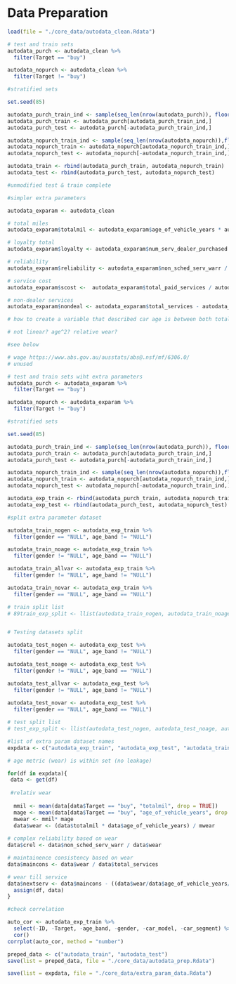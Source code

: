 # Data Preparation
```r
load(file = "./core_data/autodata_clean.Rdata")
```

```r
# test and train sets
autodata_purch <- autodata_clean %>% 
  filter(Target == "buy")

autodata_nopurch <- autodata_clean %>% 
  filter(Target != "buy")

#stratified sets

set.seed(85)

autodata_purch_train_ind <- sample(seq_len(nrow(autodata_purch)), floor(nrow(autodata_purch)*0.75),replace = FALSE)
autodata_purch_train <- autodata_purch[autodata_purch_train_ind,]
autodata_purch_test <- autodata_purch[-autodata_purch_train_ind,]

autodata_nopurch_train_ind <- sample(seq_len(nrow(autodata_nopurch)),floor(nrow(autodata_nopurch)*0.75), replace = FALSE)
autodata_nopurch_train <- autodata_nopurch[autodata_nopurch_train_ind,]
autodata_nopurch_test <- autodata_nopurch[-autodata_nopurch_train_ind,]

autodata_train <- rbind(autodata_purch_train, autodata_nopurch_train)
autodata_test <- rbind(autodata_purch_test, autodata_nopurch_test)

#unmodified test & train complete
```

```r

#simpler extra parameters

autodata_exparam <- autodata_clean

# total miles
autodata_exparam$totalmil <- autodata_exparam$age_of_vehicle_years * autodata_exparam$annualised_mileage

# loyalty total
autodata_exparam$loyalty <- autodata_exparam$num_serv_dealer_purchased / autodata_exparam$total_services

# reliability
autodata_exparam$reliability <- autodata_exparam$non_sched_serv_warr / autodata_exparam$age_of_vehicle_years

# service cost
autodata_exparam$scost <-  autodata_exparam$total_paid_services / autodata_exparam$total_services

# non-dealer services
autodata_exparam$nondeal <- autodata_exparam$total_services - autodata_exparam$num_serv_dealer_purchased

```

```r
# how to create a variable that described car age is between both total miles and age in years, a car can be old because it has high miles or it can be old because it is old in age as a metric

# not linear? age^2? relative wear?

#see below
```

```r
# wage https://www.abs.gov.au/ausstats/abs@.nsf/mf/6306.0/
# unused
```

```r
# test and train sets wiht extra parameters
autodata_purch <- autodata_exparam %>% 
  filter(Target == "buy")

autodata_nopurch <- autodata_exparam %>% 
  filter(Target != "buy")

#stratified sets

set.seed(85)

autodata_purch_train_ind <- sample(seq_len(nrow(autodata_purch)), floor(nrow(autodata_purch)*0.75),replace = FALSE)
autodata_purch_train <- autodata_purch[autodata_purch_train_ind,]
autodata_purch_test <- autodata_purch[-autodata_purch_train_ind,]

autodata_nopurch_train_ind <- sample(seq_len(nrow(autodata_nopurch)),floor(nrow(autodata_nopurch)*0.75), replace = FALSE)
autodata_nopurch_train <- autodata_nopurch[autodata_nopurch_train_ind,]
autodata_nopurch_test <- autodata_nopurch[-autodata_nopurch_train_ind,]

autodata_exp_train <- rbind(autodata_purch_train, autodata_nopurch_train)
autodata_exp_test <- rbind(autodata_purch_test, autodata_nopurch_test)
```

```r
#split extra parameter dataset

autodata_train_nogen <- autodata_exp_train %>% 
  filter(gender == "NULL", age_band != "NULL")

autodata_train_noage <- autodata_exp_train %>% 
  filter(gender != "NULL", age_band == "NULL")

autodata_train_allvar <- autodata_exp_train %>% 
  filter(gender != "NULL", age_band != "NULL")

autodata_train_novar <- autodata_exp_train %>% 
  filter(gender == "NULL", age_band == "NULL")

# train split list
# 89train_exp_split <- llist(autodata_train_nogen, autodata_train_noage, autodata_train_allvar, autodata_train_novar)


# Testing datasets split

autodata_test_nogen <- autodata_exp_test %>% 
  filter(gender == "NULL", age_band != "NULL")

autodata_test_noage <- autodata_exp_test %>% 
  filter(gender != "NULL", age_band == "NULL")

autodata_test_allvar <- autodata_exp_test %>% 
  filter(gender != "NULL", age_band != "NULL")
  
autodata_test_novar <- autodata_exp_test %>% 
  filter(gender == "NULL", age_band == "NULL")

# test split list
# test_exp_split <- llist(autodata_test_nogen, autodata_test_noage, autodata_test_allvar, autodata_test_novar)

```



```r
#list of extra param dataset names
expdata <- c("autodata_exp_train", "autodata_exp_test", "autodata_train_nogen", "autodata_train_noage", "autodata_train_allvar", "autodata_train_novar", "autodata_test_nogen", "autodata_test_noage", "autodata_test_allvar", "autodata_test_novar") 

# age metric (wear) is within set (no leakage) 

for(df in expdata){
 data <- get(df)
 
 #relativ wear
 
  mmil <- mean(data[data$Target == "buy", "totalmil", drop = TRUE])
  mage <- mean(data[data$Target == "buy", "age_of_vehicle_years", drop = TRUE])
  mwear <- mmil* mage
  data$wear <- (data$totalmil * data$age_of_vehicle_years) / mwear
  
# complex reliability based on wear
data$crel <- data$non_sched_serv_warr / data$wear

# maintainence consistency based on wear
data$maincons <- data$wear / data$total_services

# wear till service
data$nextserv <- data$maincons - ((data$wear/data$age_of_vehicle_years/12)*(data$mth_since_last_serv))
  assign(df, data)
}

```

```r
#check correlation

auto_cor <- autodata_exp_train %>% 
  select(-ID, -Target, -age_band, -gender, -car_model, -car_segment) %>% 
  cor()
corrplot(auto_cor, method = "number")
```


```r
preped_data <- c("autodata_train", "autodata_test")
save(list = preped_data, file = "./core_data/autodata_prep.Rdata")

save(list = expdata, file = "./core_data/extra_param_data.Rdata")
```

